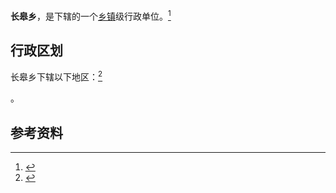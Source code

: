 {{中国乡级行政区|21/13/81/201/000}}

'''长皋乡'''，是{{PRC admin/fullname|21/13/81/201/000|3}}下辖的一个[[乡镇|乡镇]]级行政单位。<ref>{{PRC admin/ref sgc|{{PRC admin/parent|21/13/81/201/000}}}}</ref>

== 行政区划 ==

长皋乡下辖以下地区：<ref>{{PRC admin/ref sgc|21/13/81/201/000}}</ref>

{{PRC admin/children|21/13/81/201/000}}。

== 参考资料 ==

{{reflist}}

{{行政区划小作品}}
{{PRC admin/navcat|21/13/81/201/000}}